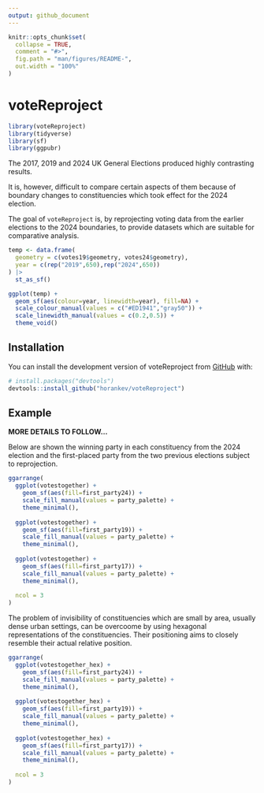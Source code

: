 ```yaml
---
output: github_document
---
```


<!-- README.md is generated from README.Rmd. Please edit that file -->

```r
knitr::opts_chunk$set(
  collapse = TRUE,
  comment = "#>",
  fig.path = "man/figures/README-",
  out.width = "100%"
)
```

# voteReproject

```r
library(voteReproject)
library(tidyverse)
library(sf)
library(ggpubr)

```


<!-- badges: start -->
<!-- badges: end -->

The 2017, 2019 and 2024 UK General Elections produced highly contrasting results. 

It is, however, difficult to compare certain aspects of them because of boundary changes to constituencies which took effect for the 2024 election. 

The goal of `voteReproject` is, by reprojecting voting data from the earlier elections to the 2024 boundaries, to provide datasets which are suitable for comparative analysis.

```r

temp <- data.frame(
  geometry = c(votes19$geometry, votes24$geometry),
  year = c(rep("2019",650),rep("2024",650))
) |> 
  st_as_sf()

ggplot(temp) +
  geom_sf(aes(colour=year, linewidth=year), fill=NA) +
  scale_colour_manual(values = c("#ED1941","gray50")) +
  scale_linewidth_manual(values = c(0.2,0.5)) +
  theme_void()

```

## Installation

You can install the development version of voteReproject from [GitHub](https://github.com/) with:

``` r
# install.packages("devtools")
devtools::install_github("horankev/voteReproject")
```

## Example

**MORE DETAILS TO FOLLOW...**

Below are shown the winning party in each constituency from the 2024 election and the first-placed party from the two previous elections subject to reprojection. 

```r

ggarrange(
  ggplot(votestogether) +
    geom_sf(aes(fill=first_party24)) +
    scale_fill_manual(values = party_palette) + 
    theme_minimal(),
  
  ggplot(votestogether) +
    geom_sf(aes(fill=first_party19)) +
    scale_fill_manual(values = party_palette) + 
    theme_minimal(),
  
  ggplot(votestogether) +
    geom_sf(aes(fill=first_party17)) +
    scale_fill_manual(values = party_palette) + 
    theme_minimal(),
  
  ncol = 3
)


```

The problem of invisibility of constituencies which are small by area, usually dense urban settings, can be overcoome by using hexagonal representations of the constituencies. Their positioning aims to closely resemble their actual relative position. 

```r

ggarrange(
  ggplot(votestogether_hex) +
    geom_sf(aes(fill=first_party24)) +
    scale_fill_manual(values = party_palette) + 
    theme_minimal(),
  
  ggplot(votestogether_hex) +
    geom_sf(aes(fill=first_party19)) +
    scale_fill_manual(values = party_palette) + 
    theme_minimal(),
  
  ggplot(votestogether_hex) +
    geom_sf(aes(fill=first_party17)) +
    scale_fill_manual(values = party_palette) + 
    theme_minimal(),
  
  ncol = 3
)


```




